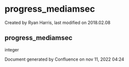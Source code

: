 
# progress_mediamsec 

 Created by  Ryan Harris, last modified on 2018.02.08

## progress_mediamsec

integer

Document generated by Confluence on nov 11, 2022 04:24
